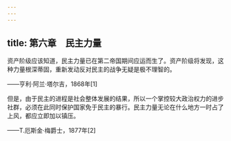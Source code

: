 ```yaml
---
---
---
```

title: 第六章　民主力量
---




资产阶级应该知道，民主力量已在第二帝国期间应运而生了。资产阶级将发现，这种力量根深蒂固，重新发动反对民主的战争无疑是极不理智的。

——亨利·阿兰·塔尔吉，1868年[1]

但是，由于民主的进程是社会整体发展的结果，所以一个掌控较大政治权力的进步社群，必须在此同时保护国家免于民主的暴行。民主力量无论在什么地方一时占了上风，都应立即加以镇压。

——T.厄斯金·梅爵士，1877年[2]